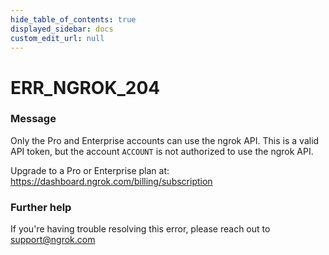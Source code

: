 ```yaml
---
hide_table_of_contents: true
displayed_sidebar: docs
custom_edit_url: null
---
```



# ERR_NGROK_204

### Message
Only the Pro and Enterprise accounts can use the ngrok API.
This is a valid API token, but the account `ACCOUNT` is not authorized to use the ngrok API. 

Upgrade to a Pro or Enterprise plan at: https://dashboard.ngrok.com/billing/subscription

### Further help
If you're having trouble resolving this error, please reach out to [support@ngrok.com](mailto:support@ngrok.com?subject=Help%20with%20ERR_NGROK_204)


<ErrorDetails error='err_ngrok_204' />
